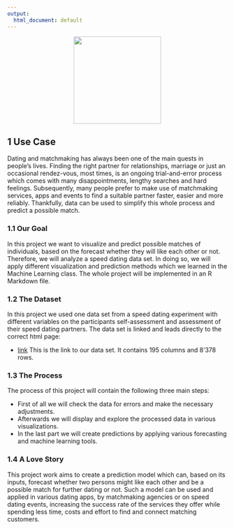 ---
output:
  html_document: default
---
<center>
![](love_network_logo.png){height=200px, width=200px}
</center>
## 1 Use Case

Dating and matchmaking has always been one of the main quests in people's lives.
Finding the right partner for relationships, marriage or just an occasional rendez-vous, most times, is an ongoing trial-and-error process which comes with many disappointments, lengthy searches and hard feelings. Subsequently, many people prefer to make use of matchmaking services, apps and events to find a suitable partner faster, easier and more reliably. Thankfully, data can be used to simplify this whole process and predict a possible match.

### 1.1 Our Goal 

In this project we want to visualize and predict possible matches of individuals, based on the forecast whether they will like each other or not. 
Therefore, we will analyze a speed dating data set. In doing so, we will apply different visualization and prediction methods which we learned in the Machine Learning class. The whole project will be implemented in an R Markdown file.

### 1.2 The Dataset 

In this project we used one data set from a speed dating experiment with different variables on the participants self-assessment and assessment of their speed dating partners. The data set is linked and leads directly to the correct html page:

* [link](https://www.kaggle.com/annavictoria/speed-dating-experiment/data) This is the link to our data set. It contains 195 columns and 8'378 rows.

### 1.3 The Process

The process of this project will contain the following three main steps:

* First of all we will check the data for errors and make the necessary adjustments.
* Afterwards we will display and explore the processed data in various visualizations. 
* In the last part we will create predictions by applying various forecasting and machine learning tools.

### 1.4 A Love Story

This project work aims to create a prediction model which can, based on its inputs, forecast whether two persons might like each other and be a possible match for further dating or not.
Such a model can be used and applied in various dating apps, by matchmaking agencies or on speed dating events, increasing the success rate of the services they offer while spending less time, costs and effort to find and connect matching customers. 
